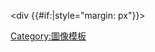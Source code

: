 <includeonly><templatestyles src="Stack/styles.css"/><div class="stack {{#switch:{{{float|right}}}|left=stack-{{#switch:{{{margin|}}}|1|true|y|yes=margin-}}{{#switch:{{{clear|}}}|left|true=clear-}}left|right=stack-{{#switch:{{{margin|}}}|1|true|y|yes=margin-}}{{#switch:{{{clear|}}}|right|true=clear-}}right}}"><!--
--><div {{#if:{{{cellspacing|}}}|style="margin: {{{cellspacing}}}px"}}></includeonly><noinclude>
{{documentation}}
[[Category:圖像模板]]
</noinclude>